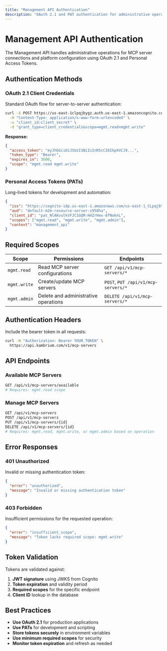 ```yaml
---
title: "Management API Authentication"
description: "OAuth 2.1 and PAT authentication for administrative operations"
---
```


# Management API Authentication

The Management API handles administrative operations for MCP server connections and platform configuration using OAuth 2.1 and Personal Access Tokens.

## Authentication Methods

### OAuth 2.1 Client Credentials

Standard OAuth flow for server-to-server authentication:

```bash
curl -X POST https://us-east-1clpqjbygz.auth.us-east-1.amazoncognito.com/oauth2/token \
  -H "Content-Type: application/x-www-form-urlencoded" \
  -u "client_id:client_secret" \
  -d "grant_type=client_credentials&scope=mgmt.read+mgmt.write"
```

**Response:**

```json
{
  "access_token": "eyJhbGciOiJSUzI1NiIsInR5cCI6IkpXVCJ9...",
  "token_type": "Bearer",
  "expires_in": 3600,
  "scope": "mgmt.read mgmt.write"
}
```

### Personal Access Tokens (PATs)

Long-lived tokens for development and automation:

```json
{
  "iss": "https://cognito-idp.us-east-1.amazonaws.com/us-east-1_CLpqjbYgz",
  "aud": "default-m2m-resource-server-z958ha",
  "client_id": "pat_NlAKvulkVFJC1GQM-H4ZrHex-8fNoknL",
  "scopes": ["mgmt.read", "mgmt.write", "mgmt.admin"],
  "context": "management_api"
}
```

## Required Scopes

| Scope        | Permissions                          | Endpoints                           |
| ------------ | ------------------------------------ | ----------------------------------- |
| `mgmt.read`  | Read MCP server configurations       | `GET /api/v1/mcp-servers/*`         |
| `mgmt.write` | Create/update MCP servers            | `POST`, `PUT /api/v1/mcp-servers/*` |
| `mgmt.admin` | Delete and administrative operations | `DELETE /api/v1/mcp-servers/*`      |

## Authentication Headers

Include the bearer token in all requests:

```bash
curl -H "Authorization: Bearer YOUR_TOKEN" \
  https://api.kambrium.com/v1/mcp-servers
```

## API Endpoints

### Available MCP Servers

```bash
GET /api/v1/mcp-servers/available
# Requires: mgmt.read scope
```

### Manage MCP Servers

```bash
GET /api/v1/mcp-servers
POST /api/v1/mcp-servers
PUT /api/v1/mcp-servers/{id}
DELETE /api/v1/mcp-servers/{id}
# Requires: mgmt.read, mgmt.write, or mgmt.admin based on operation
```

## Error Responses

### 401 Unauthorized

Invalid or missing authentication token:

```json
{
  "error": "unauthorized",
  "message": "Invalid or missing authentication token"
}
```

### 403 Forbidden

Insufficient permissions for the requested operation:

```json
{
  "error": "insufficient_scope",
  "message": "Token lacks required scope: mgmt.write"
}
```

## Token Validation

Tokens are validated against:

1. **JWT signature** using JWKS from Cognito
2. **Token expiration** and validity period
3. **Required scopes** for the specific endpoint
4. **Client ID** lookup in the database

## Best Practices

- **Use OAuth 2.1** for production applications
- **Use PATs** for development and scripting
- **Store tokens securely** in environment variables
- **Use minimum required scopes** for security
- **Monitor token expiration** and refresh as needed
